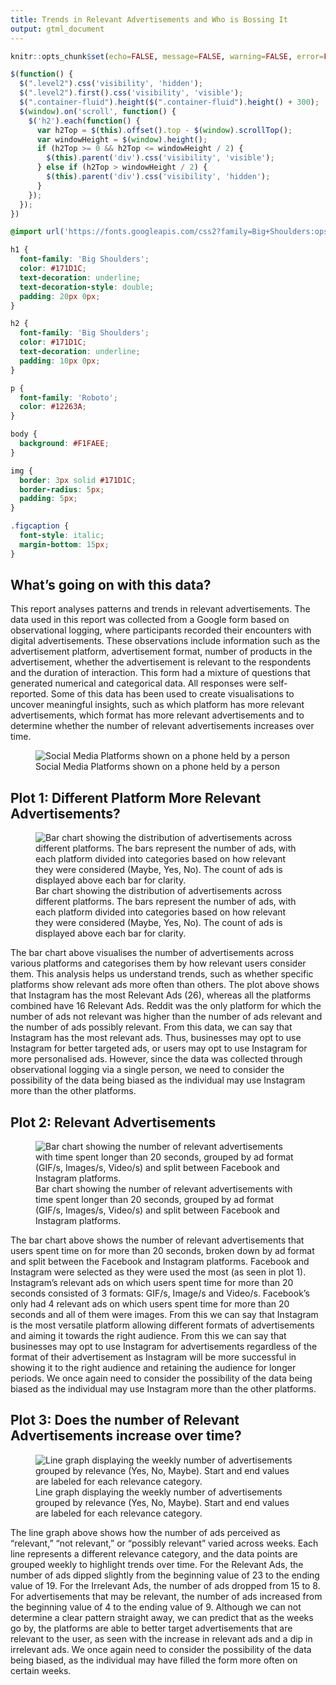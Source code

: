 ```yaml
---
title: Trends in Relevant Advertisements and Who is Bossing It
output: gtml_document
---
```


<script src="https://code.jquery.com/jquery-3.7.1.min.js" integrity="sha256-/JqT3SQfawRcv/BIHPThkBvs0OEvtFFmqPF/lYI/Cxo=" crossorigin="anonymous"></script>

```r
knitr::opts_chunk$set(echo=FALSE, message=FALSE, warning=FALSE, error=FALSE)
```

```js
$(function() {
  $(".level2").css('visibility', 'hidden');
  $(".level2").first().css('visibility', 'visible');
  $(".container-fluid").height($(".container-fluid").height() + 300);
  $(window).on('scroll', function() {
    $('h2').each(function() {
      var h2Top = $(this).offset().top - $(window).scrollTop();
      var windowHeight = $(window).height();
      if (h2Top >= 0 && h2Top <= windowHeight / 2) {
        $(this).parent('div').css('visibility', 'visible');
      } else if (h2Top > windowHeight / 2) {
        $(this).parent('div').css('visibility', 'hidden');
      }
    });
  });
})
```

```css
@import url('https://fonts.googleapis.com/css2?family=Big+Shoulders:opsz,wght@10..72,100..900&family=Roboto:ital,wght@0,100..900;1,100..900&display=swap');

h1 {
  font-family: 'Big Shoulders';
  color: #171D1C;
  text-decoration: underline;
  text-decoration-style: double;
  padding: 20px 0px;
}

h2 {
  font-family: 'Big Shoulders';
  color: #171D1C;
  text-decoration: underline;
  padding: 10px 0px;
}

p {
  font-family: 'Roboto';
  color: #12263A;
}

body {
  background: #F1FAEE;
}

img {
  border: 3px solid #171D1C;
  border-radius: 5px; 
  padding: 5px; 
}

.figcaption {
  font-style: italic;
  margin-bottom: 15px;
}
```


## What's going on with this data?
This report analyses patterns and trends in relevant advertisements. The data used in this report was collected from a Google form based on observational logging, where participants recorded their encounters with digital advertisements. These observations include information such as the advertisement platform, advertisement format, number of products in the advertisement, whether the advertisement is relevant to the respondents and the duration of interaction. This form had a mixture of questions that generated numerical and categorical data. All responses were self-reported. Some of this data has been used to create visualisations to uncover meaningful insights, such as which platform has more relevant advertisements, which format has more relevant advertisements and to determine whether the number of relevant advertisements increases over time.

![Social Media Platforms shown on a phone held by a person ](https://images.pexels.com/photos/2818118/pexels-photo-2818118.jpeg?auto=compress&cs=tinysrgb&w=1260&h=750&dpr=2)




## Plot 1: Different Platform More Relevant Advertisements?

![Bar chart showing the distribution of advertisements across different platforms. The bars represent the number of ads, with each platform divided into categories based on how relevant they were considered (Maybe, Yes, No). The count of ads is displayed above each bar for clarity.](plot1.png)

The bar chart above visualises the number of advertisements across various platforms and categorises them by how relevant users consider them. This analysis helps us understand trends, such as whether specific platforms show relevant ads more often than others. The plot above shows that Instagram has the most Relevant Ads (26), whereas all the platforms combined have 16 Relevant Ads. Reddit was the only platform for which the number of ads not relevant was higher than the number of ads relevant and the number of ads possibly relevant. From this data, we can say that Instagram has the most relevant ads. Thus, businesses may opt to use Instagram for better targeted ads, or users may opt to use Instagram for more personalised ads. However, since the data was collected through observational logging via a single person, we need to consider the possibility of the data being biased as the individual may use Instagram more than the other platforms. 


## Plot 2: Relevant Advertisements

![Bar chart showing the number of relevant advertisements with time spent longer than 20 seconds, grouped by ad format (GIF/s, Images/s, Video/s) and split between Facebook and Instagram platforms.](plot2.png)

The bar chart above shows the number of relevant advertisements that users spent time on for more than 20 seconds, broken down by ad format and split between the Facebook and Instagram platforms. Facebook and Instagram were selected as they were used the most (as seen in plot 1). Instagram's relevant ads on which users spent time for more than 20 seconds consisted of 3 formats: GIF/s, Image/s and Video/s. Facebook's only had 4 relevant ads on which users spent time for more than 20 seconds and all of them were images. From this we can say that Instagram is the most versatile platform allowing different formats of advertisements and aiming it towards the right audience. From this we can say that businesses may opt to use Instagram for advertisements regardless of the format of their advertisement as Instagram will be more successful in showing it to the right audience and retaining the audience for longer periods. We once again need to consider the possibility of the data being biased as the individual may use Instagram more than the other platforms. 


## Plot 3: Does the number of Relevant Advertisements increase over time?

![Line graph displaying the weekly number of advertisements grouped by relevance (Yes, No, Maybe). Start and end values are labeled for each relevance category.](plot3.png)


The line graph above shows how the number of ads perceived as "relevant," "not relevant," or "possibly relevant" varied across weeks. Each line represents a different relevance category, and the data points are grouped weekly to highlight trends over time. For the Relevant Ads, the number of ads dipped slightly from the beginning value of 23 to the ending value of 19. For the Irrelevant Ads, the number of ads dropped from 15 to 8. For advertisements that may be relevant, the number of ads increased from the beginning value of 4 to the ending value of 9. Although we can not determine a clear pattern straight away, we can predict that as the weeks go by, the platforms are able to better target advertisements that are relevant to the user, as seen with the increase in relevant ads and a dip in irrelevant ads. We once again need to consider the possibility of the data being biased, as the individual may have filled the form more often on certain weeks. 
